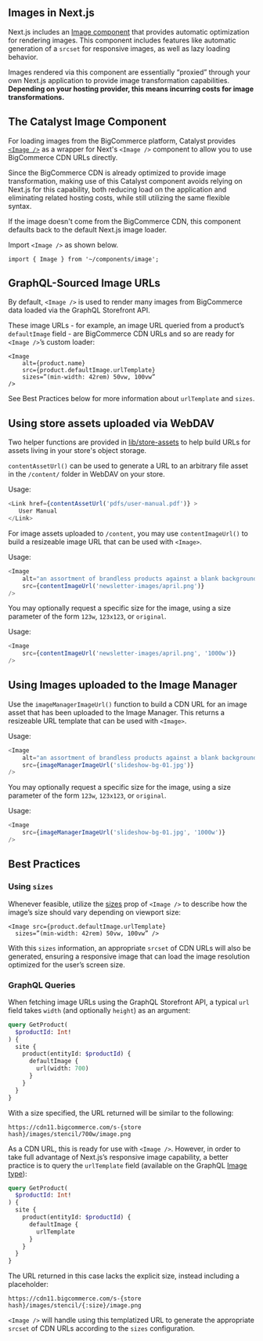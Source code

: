 ## Images in Next.js

Next.js includes an [Image component](https://nextjs.org/docs/app/api-reference/components/image) that provides automatic optimization for rendering images. This component includes features like automatic generation of a `srcset` for responsive images, as well as lazy loading behavior.

Images rendered via this component are essentially “proxied” through your own Next.js application to provide image transformation capabilities. **Depending on your hosting provider, this means incurring costs for image transformations.**

## The Catalyst Image Component

For loading images from the BigCommerce platform, Catalyst provides [`<Image />`](https://github.com/bigcommerce/catalyst/blob/main/core/components/image/index.tsx) as a wrapper for Next's `<Image />` component to allow you to use BigCommerce CDN URLs directly.

Since the BigCommerce CDN is already optimized to provide image transformation, making use of this Catalyst component avoids relying on Next.js for this capability, both reducing load on the application and eliminating related hosting costs, while still utilizing the same flexible syntax.

If the image doesn't come from the BigCommerce CDN, this component defaults back to the default Next.js image loader.

Import `<Image />` as shown below.

```tsx
import { Image } from '~/components/image';
```

## GraphQL-Sourced Image URLs

By default, `<Image />` is used to render many images from BigCommerce data loaded via the GraphQL Storefront API.

These image URLs - for example, an image URL queried from a product’s `defaultImage` field - are BigCommerce CDN URLs and so are ready for `<Image />`’s custom loader:

```tsx
<Image
    alt={product.name}
    src={product.defaultImage.urlTemplate}
    sizes=”(min-width: 42rem) 50vw, 100vw”
/>
```

See Best Practices below for more information about `urlTemplate` and `sizes`.

## Using store assets uploaded via WebDAV

Two helper functions are provided in [lib/store-assets](https://github.com/bigcommerce/catalyst/blob/main/core/lib/store-assets.ts) to help build URLs for assets living in your store's object storage.

`contentAssetUrl()` can be used to generate a URL to an arbitrary file asset in the `/content/` folder in WebDAV on your store.

Usage:

```javascript
<Link href={contentAssetUrl('pdfs/user-manual.pdf')} >
   User Manual
</Link>
```

For image assets uploaded to `/content`, you may use `contentImageUrl()` to build a resizeable image URL that can be used with `<Image>`.

Usage:

```javascript
<Image
    alt="an assortment of brandless products against a blank background"
    src={contentImageUrl('newsletter-images/april.png')}
/>
```

You may optionally request a specific size for the image, using a size parameter of the form `123w`, `123x123`, or `original`.

Usage:

```javascript
<Image
    src={contentImageUrl('newsletter-images/april.png', '1000w')}
/>
```


## Using Images uploaded to the Image Manager

Use the `imageManagerImageUrl()` function to build a CDN URL for an image asset that has been uploaded to the Image Manager. This returns a resizeable URL template that can be used with `<Image>`.

Usage:

```javascript
<Image
    alt="an assortment of brandless products against a blank background"
    src={imageManagerImageUrl('slideshow-bg-01.jpg')}
/>
```

You may optionally request a specific size for the image, using a size parameter of the form `123w`, `123x123`, or `original`.

Usage:

```javascript
<Image
    src={imageManagerImageUrl('slideshow-bg-01.jpg', '1000w')}
/>
```

## Best Practices

### Using `sizes`

Whenever feasible, utilize the [sizes](https://nextjs.org/docs/pages/api-reference/components/image#sizes) prop of `<Image />` to describe how the image’s size should vary depending on viewport size:

```tsx
<Image src={product.defaultImage.urlTemplate}
  sizes=”(min-width: 42rem) 50vw, 100vw” />
```

With this `sizes` information, an appropriate `srcset` of CDN URLs will also be generated, ensuring a responsive image that can load the image resolution optimized for the user’s screen size.

### GraphQL Queries

When fetching image URLs using the GraphQL Storefront API, a typical `url` field takes `width` (and optionally `height`) as an argument:

```graphql
query GetProduct(
  $productId: Int!
) {
  site {
    product(entityId: $productId) {
      defaultImage {
        url(width: 700)
      }
    }
  }
}
```

With a size specified, the URL returned will be similar to the following:

```
https://cdn11.bigcommerce.com/s-{store hash}/images/stencil/700w/image.png
```

As a CDN URL, this is ready for use with `<Image />`. However, in order to take full advantage of Next.js’s responsive image capability, a better practice is to query the `urlTemplate` field (available on the GraphQL [Image type](https://developer.bigcommerce.com/graphql-storefront/reference#definition-Image)):

```graphql
query GetProduct(
  $productId: Int!
) {
  site {
    product(entityId: $productId) {
      defaultImage {
        urlTemplate
      }
    }
  }
}
```

The URL returned in this case lacks the explicit size, instead including a placeholder:

```
https://cdn11.bigcommerce.com/s-{store hash}/images/stencil/{:size}/image.png
```

`<Image />` will handle using this templatized URL to generate the appropriate `srcset` of CDN URLs according to the `sizes` configuration.
